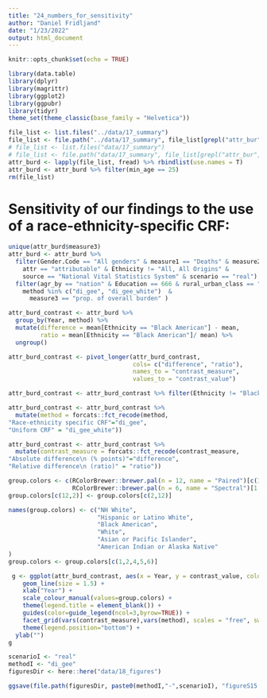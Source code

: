 ```yaml
---
title: "24_numbers_for_sensitivity"
author: "Daniel Fridljand"
date: "1/23/2022"
output: html_document
---
```


```r
knitr::opts_chunk$set(echo = TRUE)
```

```r
library(data.table)
library(dplyr)
library(magrittr)
library(ggplot2)
library(ggpubr)
library(tidyr)
theme_set(theme_classic(base_family = "Helvetica"))
```

```r
file_list <- list.files("../data/17_summary")
file_list <- file.path("../data/17_summary", file_list[grepl("attr_bur", file_list)])
# file_list <- list.files("data/17_summary")
# file_list <- file.path("data/17_summary", file_list[grepl("attr_bur", file_list)])
attr_burd <- lapply(file_list, fread) %>% rbindlist(use.names = T)
attr_burd <- attr_burd %>% filter(min_age == 25)
rm(file_list)
```

# Sensitivity of our findings to the use of a race-ethnicity-specific CRF:
```r
unique(attr_burd$measure3)
attr_burd <- attr_burd %>%
  filter(Gender.Code == "All genders" & measure1 == "Deaths" & measure2 == "age-adjusted rate per 100,000" &
    attr == "attributable" & Ethnicity != "All, All Origins" &
    source == "National Vital Statistics System" & scenario == "real") %>%
  filter(agr_by == "nation" & Education == 666 & rural_urban_class == "All" &
    method %in% c("di_gee", "di_gee_white")  &
      measure3 == "prop. of overall burden" ) 

```

```r
attr_burd_contrast <- attr_burd %>%
  group_by(Year, method) %>%
  mutate(difference = mean[Ethnicity == "Black American"] - mean,
         ratio = mean[Ethnicity == "Black American"]/ mean) %>%
  ungroup()

attr_burd_contrast <- pivot_longer(attr_burd_contrast,
                                   cols= c("difference", "ratio"),
                                   names_to = "contrast_measure",
                                   values_to = "contrast_value") 

attr_burd_contrast <- attr_burd_contrast %>% filter(Ethnicity != "Black American") 

attr_burd_contrast <- attr_burd_contrast %>%
  mutate(method = forcats::fct_recode(method,
"Race-ethnicity specific CRF"="di_gee",
"Uniform CRF" = "di_gee_white"))

attr_burd_contrast <- attr_burd_contrast %>%
  mutate(contrast_measure = forcats::fct_recode(contrast_measure,
"Absolute difference\n (% points)"="difference",
"Relative difference\n (ratio)" = "ratio"))

```

```r
group.colors <- c(RColorBrewer::brewer.pal(n = 12, name = "Paired")[c(1:6,8:10, 12)], 
                  RColorBrewer::brewer.pal(n = 6, name = "Spectral")[1:2])
group.colors[c(12,2)] <- group.colors[c(2,12)] 

names(group.colors) <- c("NH White",
                         "Hispanic or Latino White",
                         "Black American",
                         "White",
                         "Asian or Pacific Islander",
                         "American Indian or Alaska Native"
)
group.colors <- group.colors[c(1,2,4,5,6)]
```

```r
 g <- ggplot(attr_burd_contrast, aes(x = Year, y = contrast_value, color = Ethnicity))+
    geom_line(size = 1.5) +
    xlab("Year") +
    scale_colour_manual(values=group.colors) +
    theme(legend.title = element_blank()) +
    guides(color=guide_legend(ncol=3,byrow=TRUE)) +
    facet_grid(vars(contrast_measure),vars(method), scales = "free", switch="y") + 
    theme(legend.position="bottom") +
  ylab("")
g
```

```r
scenarioI <- "real"
methodI <- "di_gee"
figuresDir <- here::here("data/18_figures") 

ggsave(file.path(figuresDir, paste0(methodI,"-",scenarioI), "figureS15.png"), dpi = 300, g, height = 6, width = 8)
```


